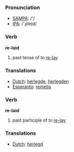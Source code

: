 === Pronunciation ===
*[[w:SAMPA|SAMPA]]: /'/
*[[w:IPA|IPA]]: /'ɻileɪd/

=== Verb ===

'''re-laid'''

# past tense of to [[re-lay]]

=== Translations ===
*[[Dutch]]: [[herlegde]], [[herlegden]]
*[[Esperanto]]: [[remetis]]

=== Verb ===

'''re-laid'''

# past participle of to [[re-lay]]

=== Translations ===
*[[Dutch]]: [[herlegd]]